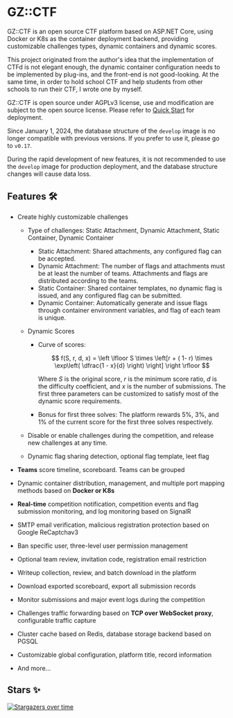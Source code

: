 
# GZ::CTF

GZ::CTF is an open source CTF platform based on ASP.NET Core, using Docker or K8s as the container deployment backend, providing customizable challenges types, dynamic containers and dynamic scores.

This project originated from the author's idea that the implementation of CTFd is not elegant enough, the dynamic container configuration needs to be implemented by plug-ins, and the front-end is not good-looking. At the same time, in order to hold school CTF and help students from other schools to run their CTF, I wrote one by myself.

GZ::CTF is open source under AGPLv3 license, use and modification are subject to the open source license. Please refer to [Quick Start](/quick-start) for deployment.

<Callout type="warning">

Since January 1, 2024, the database structure of the `develop` image is no longer compatible with previous versions. If you prefer to use it, please go to `v0.17`.

During the rapid development of new features, it is not recommended to use the `develop` image for production deployment, and the database structure changes will cause data loss.

</Callout>

## Features 🛠️

- Create highly customizable challenges

  - Type of challenges: Static Attachment, Dynamic Attachment, Static Container, Dynamic Container
    - Static Attachment: Shared attachments, any configured flag can be accepted.
    - Dynamic Attachment: The number of flags and attachments must be at least the number of teams. Attachments and flags are distributed according to the teams.
    - Static Container: Shared container templates, no dynamic flag is issued, and any configured flag can be submitted.
    - Dynamic Container: Automatically generate and issue flags through container environment variables, and flag of each team is unique.

  - Dynamic Scores

    - Curve of scores:

      $$ f(S, r, d, x) = \left \lfloor S \times \left[r  + ( 1- r) \times \exp\left( \dfrac{1 - x}{d} \right) \right] \right \rfloor $$

      Where $S$ is the original score, $r$ is the minimum score ratio, $d$ is the difficulty coefficient, and $x$ is the number of submissions. The first three parameters can be customized to satisfy most of the dynamic score requirements.

    - Bonus for first three solves:
      The platform rewards 5%, 3%, and 1% of the current score for the first three solves respectively.

  - Disable or enable challenges during the competition, and release new challenges at any time.
  - Dynamic flag sharing detection, optional flag template, leet flag


- **Teams** score timeline, scoreboard. Teams can be grouped
- Dynamic container distribution, management, and multiple port mapping methods based on **Docker or K8s**
- **Real-time** competition notification, competition events and flag submission monitoring, and log monitoring based on SignalR
- SMTP email verification, malicious registration protection based on Google ReCaptchav3
- Ban specific user, three-level user permission management
- Optional team review, invitation code, registration email restriction
- Writeup collection, review, and batch download in the platform
- Download exported scoreboard, export all submission records
- Monitor submissions and major event logs during the competition
- Challenges traffic forwarding based on **TCP over WebSocket proxy**, configurable traffic capture
- Cluster cache based on Redis, database storage backend based on PGSQL
- Customizable global configuration, platform title, record information
- And more...

## Stars ✨

[![Stargazers over time](https://starchart.cc/GZTimeWalker/GZCTF.svg?variant=adaptive)](https://starchart.cc/GZTimeWalker/GZCTF)
